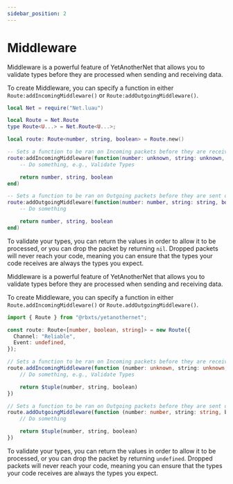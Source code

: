 ```yaml
---
sidebar_position: 2
---
```



# Middleware

<Tabs>
<TabItem value="lua" label="Luau" default>

Middleware is a powerful feature of YetAnotherNet that allows you to validate types before they are processed when sending and receiving data.

To create Middleware, you can specify a function in either `Route:addIncomingMiddleware()` or `Route:addOutgoingMiddleware()`.

```lua
local Net = require("Net.luau")

local Route = Net.Route
type Route<U...> = Net.Route<U...>;

local route: Route<number, string, boolean> = Route.new()

-- Sets a function to be ran on Incoming packets before they are received over the network
route:addIncomingMiddleware(function(number: unknown, string: unknown, boolean: unknown)
    -- Do something, e.g., Validate Types

    return number, string, boolean
end)

-- Sets a function to be ran on Outgoing packets before they are sent over the network
route:addOutgoingMiddleware(function(number: number, string: string, boolean: boolean)
    -- Do something

    return number, string, boolean
end)
```

To validate your types, you can return the values in order to allow it to be processed, or you can drop the packet by returning `nil`. Dropped packets will never reach your code, meaning you can ensure that the types your code receives are always the types you expect.

</TabItem>
<TabItem value="ts" label="Typescript">

Middleware is a powerful feature of YetAnotherNet that allows you to validate types before they are processed when sending and receiving data.

To create Middleware, you can specify a function in either `Route.addIncomingMiddleware()` or `Route.addOutgoingMiddleware()`.

```ts
import { Route } from "@rbxts/yetanothernet";

const route: Route<[number, boolean, string]> = new Route({
  Channel: "Reliable",
  Event: undefined,
});

// Sets a function to be ran on Incoming packets before they are received over the network
route.addIncomingMiddleware(function (number: unknown, string: unknown, boolean: unknown) {
    // Do something, e.g., Validate Types

    return $tuple(number, string, boolean)
})

// Sets a function to be ran on Outgoing packets before they are sent over the network
route.addOutgoingMiddleware(function (number: number, string: string, boolean: boolean) {
    // Do something

    return $tuple(number, string, boolean)
})
```

To validate your types, you can return the values in order to allow it to be processed, or you can drop the packet by returning `undefined`. Dropped packets will never reach your code, meaning you can ensure that the types your code receives are always the types you expect.

</TabItem>
</Tabs>